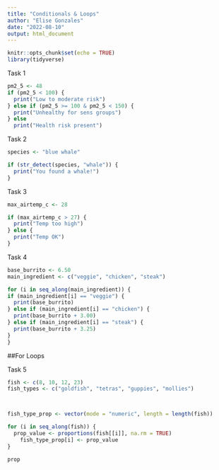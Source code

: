 ```yaml
---
title: "Conditionals & Loops"
author: "Elise Gonzales"
date: "2022-08-10"
output: html_document
---
```


```r
knitr::opts_chunk$set(echo = TRUE)
library(tidyverse)
```

Task 1
```r
pm2_5 <- 48 
if (pm2_5 < 100) {
  print("Low to moderate risk")
} else if (pm2_5 >= 100 & pm2_5 < 150) {
  print("Unhealthy for sens groups")
} else 
  print("Health risk present")

```

Task 2
```r
species <- "blue whale"

if (str_detect(species, "whale")) {
  print("You found a whale!")
}
```

Task 3
```r
max_airtemp_c <- 28

if (max_airtemp_c > 27) {
  print("Temp too high")
} else {
  print("Temp OK")
}
```

Task 4
```r
base_burrito <- 6.50
main_ingredient <- c("veggie", "chicken", "steak")

for (i in seq_along(main_ingredient)) {
if (main_ingredient[i] == "veggie") {
  print(base_burrito)
} else if (main_ingredient[i] == "chicken") {
  print(base_burrito + 3.00)
} else if (main_ingredient[i] == "steak") {
  print(base_burrito + 3.25)
}
}
```

##For Loops

Task 5
```r
fish <- c(8, 10, 12, 23)
fish_types <- c("goldfish", "tetras", "guppies", "mollies")



fish_type_prop <- vector(mode = "numeric", length = length(fish))

for (i in seq_along(fish)) {
  prop_value <- proportions(fish[[i]], na.rm = TRUE) 
    fish_type_prop[i] <- prop_value
}

prop
```

